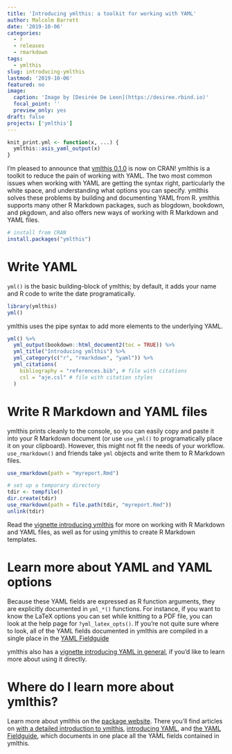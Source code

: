 ```yaml
---
title: 'Introducing ymlthis: a toolkit for working with YAML'
author: Malcolm Barrett
date: '2019-10-06'
categories:
  - r
  - releases
  - rmarkdown
tags:
  - ymlthis
slug: introducing-ymlthis
lastmod: '2019-10-06'
featured: no
image:
  caption: 'Image by [Desirée De Leon](https://desiree.rbind.io)'
  focal_point: ''
  preview_only: yes
draft: false
projects: ['ymlthis']
---
```


```r
knit_print.yml <- function(x, ...) {
  ymlthis::asis_yaml_output(x)
}
```

I'm pleased to announce that [ymlthis 0.1.0](http://ymlthis.r-lib.org) is now on CRAN! ymlthis is a toolkit to reduce the pain of working with YAML. The two most common issues when working with YAML are getting the syntax right, particularly the white space, and understanding what options you can specify. ymlthis solves these problems by building and documenting YAML from R. ymlthis supports many other R Markdown packages, such as blogdown, bookdown, and pkgdown, and also offers new ways of working with R Markdown and YAML files. 


```r
# install from CRAN
install.packages("ymlthis")
```

# Write YAML

`yml()` is the basic building-block of ymlthis; by default, it adds your name and R code to write the date programatically. 

```r
library(ymlthis)
yml()
```

ymlthis uses the pipe syntax to add more elements to the underlying YAML. 

```r
yml() %>% 
  yml_output(bookdown::html_document2(toc = TRUE)) %>% 
  yml_title("Introducing ymlthis") %>% 
  yml_category(c("r", "rmarkdown", "yaml")) %>% 
  yml_citations(
    bibliography = "references.bib", # file with citations
    csl = "aje.csl" # file with citation styles
  )
```

# Write R Markdown and YAML files

ymlthis prints cleanly to the console, so you can easily copy and paste it into your R Markdown document (or use `use_yml()` to programatically place it on your clipboard). However, this might not fit the needs of your workflow. `use_rmarkdown()` and friends take `yml` objects and write them to R Markdown files.

```r
use_rmarkdown(path = "myreport.Rmd")
```

```r
# set up a temporary directory
tdir <- tempfile()
dir.create(tdir)
use_rmarkdown(path = file.path(tdir, "myreport.Rmd"))
unlink(tdir)
```

Read the [vignette introducing ymlthis](http://ymlthis.r-lib.org/articles/introduction-to-ymlthis.html) for more on working with R Markdown and YAML files, as well as for using ymlthis to create R Markdown templates.

# Learn more about YAML and YAML options

Because these YAML fields are expressed as R function arguments, they are explicitly documented in `yml_*()` functions. For instance, if you want to know the LaTeX options you can set while knitting to a PDF file, you can look at the help page for `?yml_latex_opts()`. If you're not quite sure where to look, all of the YAML fields documented in ymlthis are compiled in a single place in the [YAML Fieldguide](http://ymlthis.r-lib.org/articles/yaml-fieldguide.html)

ymlthis also has a [vignette introducing YAML in general](http://ymlthis.r-lib.org/articles/yaml-overview.html), if you'd like to learn more about using it directly.

# Where do I learn more about ymlthis?

Learn more about ymlthis on the [package website](http://ymlthis.r-lib.org). There you'll find articles on [with a detailed introduction to ymlthis](http://ymlthis.r-lib.org/articles/introduction-to-ymlthis.html), [introducing YAML](http://ymlthis.r-lib.org/articles/yaml-overview.html), and [the YAML Fieldguide](http://ymlthis.r-lib.org/articles/yaml-fieldguide.html), which documents in one place all the YAML fields contained in ymlthis.

